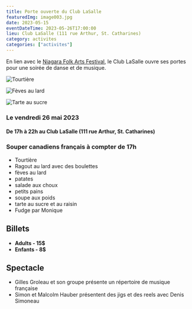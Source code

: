 ```yaml
---
title: Porte ouverte du Club LaSalle
featuredImg: image003.jpg
date: 2023-05-15
eventDateTime: 2023-05-26T17:00:00
lieu: Club LaSalle (111 rue Arthur, St. Catharines)
category: activites
categories: ["activites"]
---
```


En lien avec le <a href="https://niagarafolkartsfestival.ca/festival/home/2023-open-houses/club-lasalle/" target="_blank">Niagara Folk Arts Festival</a>, le Club LaSalle ouvre ses portes pour une soirée de danse et de musique.

<div className="row">
<div className="col col-4">

![Tourtière](./morceau-tourtiere.jpg)
</div>
<div className="col col-4">

![Fèves au lard](./feves.jpg)
</div>
<div className="col col-4">

![Tarte au sucre](./tarte-sucre.jpg)
</div>
</div>

### Le vendredi 26 mai 2023

#### De 17h à 22h au Club LaSalle (111 rue Arthur, St. Catharines)

### Souper canadiens français à compter de 17h
- Tourtière
- Ragout au lard avec des boulettes
- fèves au lard
- patates
- salade aux choux
- petits pains
- soupe aux poids
- tarte au sucre et au raisin
- Fudge par Monique

## Billets
- **Adults - 15$**
- **Enfants - 8$**

## Spectacle
- Gilles Groleau et son groupe présente un répertoire de musique française
- Simon et Malcolm Hauber présentent des jigs et des reels avec Denis Simoneau

<Patrimoine />